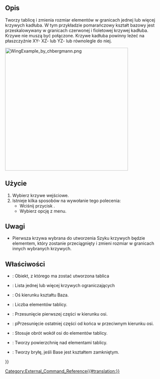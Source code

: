 <languages/>

{{Docnav/pl
|
|[[CurvedShapes_CurvedSegment/pl|Segment krzywizny]]
|[[CurvedShapes Workbench/pl|środowisko pracy Kształty zakrzywione]]
|IconL=
|IconR=CurvedShapes_CurvedSegment.svg
|IconC=CurvedShapes_workbench_icon.svg
}}

{{GuiCommand/pl
|Name=CurvedShapes CurvedArray
|Name/pl=Kształty Zakrzywione: Szyk krzywych
|MenuLocation=Curved Shapes → Curved Array
|Workbenches=[[CurvedShapes_Workbench/pl|Kształty Zakrzywione]]
|Shortcut=
|SeeAlso=
}}

<span id="Description"></span>
==Opis==

Tworzy tablicę i zmienia rozmiar elementów w granicach jednej lub więcej krzywych kadłuba. W tym przykładzie pomarańczowy kształt bazowy jest przeskalowywany w granicach czerwonej i fioletowej krzywej kadłuba. Krzywe nie muszą być połączone.
Krzywe kadłuba powinny leżeć na płaszczyźnie XY- XZ- lub YZ- lub równolegle do niej.

[[Image:WingExample_by_chbergmann.png|400px]]
{{Caption|Obrazek z [https://github.com/chbergmann/CurvedShapesWorkbench/blob/master/Examples/WingExample.png repozytorium GitHub chbergmann'a]}}

<span id="Usage"></span>
==Użycie==

# Wybierz krzywe wejściowe.
# Istnieje kilka sposobów na wywołanie tego polecenia:
#* Wciśnij przycisk {{Button|[[Image:CurvedShapes_workbench_icon.svg|16px]] [[CurvedShapes_CurvedArray/pl|Curved Array]]}}.
#* Wybierz opcję {{MenuCommand|Curved Shapes → [[Image:CurvedShapes_workbench_icon.svg|16px]] Curved Array}} z menu.

<span id="Notes"></span>
==Uwagi==

* Pierwsza krzywa wybrana do utworzenia Szyku krzywych będzie elementem, który zostanie przeciągnięty i zmieni rozmiar w granicach innych wybranych krzywych.

<span id="Properties"></span>
==Właściwości==

{{Properties_Title|Podstawa}}

* {{PropertyData|Base}}: Obiekt, z którego ma zostać utworzona tablica
* {{PropertyData|Hullcurves}}: Lista jednej lub więcej krzywych ograniczających
* {{PropertyData|Axis}}: Oś kierunku kształtu Baza.
* {{PropertyData|Items}}: Liczba elementów tablicy.
* {{PropertyData|OffsetStart}}: Przesunięcie pierwszej części w kierunku osi.
* {{PropertyData|OffsetEnd}}: pPrzesunięcie ostatniej części od końca w przeciwnym kierunku osi.
* {{PropertyData|Twist}}: Stosuje obrót wokół osi do elementów tablicy.
* {{PropertyData|Surface}}: Tworzy powierzchnię nad elementami tablicy.
* {{PropertyData|Solid}}: Tworzy bryłę, jeśli Base jest kształtem zamkniętym.


{{Docnav/pl
|
|[[CurvedShapes_CurvedSegment/pl|Segment krzywizny]]
|[[CurvedShapes Workbench/pl|środowisko pracy Kształty zakrzywione]]
|IconL=
|IconR=CurvedShapes_CurvedSegment.svg
|IconC=CurvedShapes_workbench_icon.svg
}}

{{Userdocnavi{{#translation:}}}}
[[Category:External_Command_Reference{{#translation:}}]]
